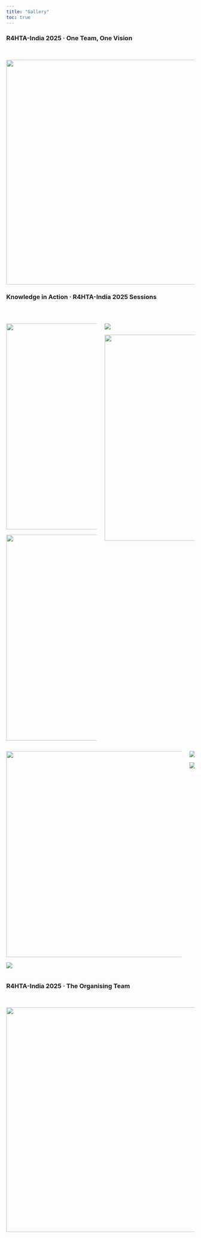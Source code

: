 ```yaml
---
title: "Gallery"
toc: true
---
```


### R4HTA-India 2025 · One Team, One Vision

<br>

![](images/workshop_images/WhatsApp%20Image%202025-09-11%20at%2012.22.23%20PM.jpeg){fig-align="center" width="600"}

### Knowledge in Action · R4HTA-India 2025 Sessions

<br>

::::: columns
::: column
![](images/workshop_images/WhatsApp%20Image%202025-09-09%20at%206.34.18%20PM.jpeg){width="550"}

![](images/workshop_images/WhatsApp%20Image%202025-09-09%20at%206.34.11%20PM.jpeg){fig-align="center" width="550"}
:::

::: column
![](images/workshop_images/WhatsApp%20Image%202025-09-11%20at%2012.22.24%20PM.jpeg){fig-align="center"}

![](images/workshop_images/WhatsApp%20Image%202025-09-10%20at%209.09.25%20AM.jpeg){fig-align="center" width="550"}
:::
:::::

::::: columns
::: column
![](images/workshop_images/WhatsApp%20Image%202025-09-10%20at%209.09.20%20AM.jpeg){fig-align="center" width="550"}

![](images/workshop_images/WhatsApp%20Image%202025-09-10%20at%209.09.16%20AM.jpeg){fig-align="center"}
:::

::: column
![](images/workshop_images/WhatsApp Image 2025-09-10 at 9.09.16 AM (2).jpeg){fig-align="center"}

![](images/workshop_images/WhatsApp Image 2025-09-10 at 9.09.16 AM (1).jpeg){fig-align="center"}
:::
:::::

### R4HTA-India 2025 · The Organising Team

<br>

![](images/workshop_images/WhatsApp%20Image%202025-09-10%20at%2010.38.17%20PM.jpeg){fig-align="center" width="600"}
